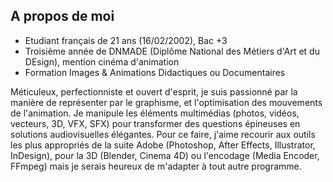 ## A propos de moi

- Etudiant français de 21 ans (16/02/2002), Bac +3
- Troisième année de DNMADE (Diplôme National des Métiers d'Art et du DEsign), mention cinéma d'animation
- Formation Images & Animations Didactiques ou Documentaires

Méticuleux, perfectionniste et ouvert d'esprit, je suis passionné par la manière de représenter par le graphisme, et l'optimisation des mouvements de l'animation. Je manipule les éléments multimédias (photos, vidéos, vecteurs, 3D, VFX, SFX) pour transformer des questions épineuses en solutions audiovisuelles élégantes. Pour ce faire, j'aime recourir aux outils les plus appropriés de la suite Adobe (Photoshop, After Effects, Illustrator, InDesign), pour la 3D (Blender, Cinema 4D) ou l'encodage (Media Encoder, FFmpeg) mais je serais heureux de m'adapter à tout autre programme.
